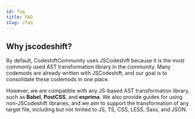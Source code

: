 ```yaml
---
id: faq
title: FAQ
slug: /faq
---
```


## Why jscodeshift?

By default, CodeshiftCommunity uses JSCodeshift because it is the most commonly used AST transformation library in the community. Many codemods are already written with JSCodeshift, and our goal is to consolidate these codemods in one place.

However, we are compatible with any JS-based AST transformation library, such as **Babel**, **PostCSS**, and **esprima**. We also provide guides for using non-JSCodeshift libraries, and we aim to support the transformation of any target file, including but not limited to JS, TS, CSS, LESS, Sass, and JSON.
